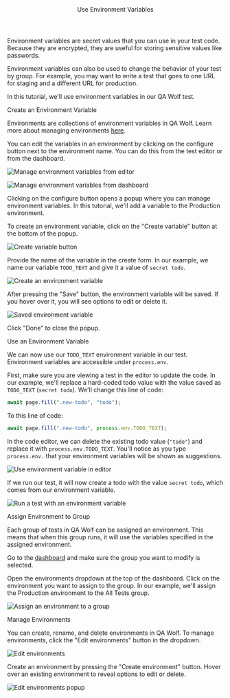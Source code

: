 
<Layout>

<Header>Use Environment Variables</Header>

Environment variables are secret values that you can use in your test code. Because they are encrypted, they are useful for storing sensitive values like passwords.

Environment variables can also be used to change the behavior of your test by group. For example, you may want to write a test that goes to one URL for staging and a different URL for production.

In this tutorial, we'll use environment variables in our QA Wolf test.

<SubHeader>Create an Environment Variable</SubHeader>

Environments are collections of environment variables in QA Wolf. Learn more about managing environments <a href="#manage-environments">here</a>.

You can edit the variables in an environment by clicking on the configure button next to the environment name. You can do this from the test editor or from the dashboard.

<Image
  alt="Manage environment variables from editor"
  height={1280}
  src="/docs/use-environment-variables/configure-editor.png"
  width={1600}
/>

<Image
  alt="Manage environment variables from dashboard"
  height={294}
  src="/docs/use-environment-variables/configure-dashboard.png"
  width={1430}
/>

Clicking on the configure button opens a popup where you can manage environment variables. In this tutorial, we'll add a variable to the Production environment.

To create an environment variable, click on the "Create variable" button at the bottom of the popup.

<Image
  alt="Create variable button"
  height={950}
  src="/docs/use-environment-variables/add-variable.png"
  width={1162}
/>

Provide the name of the variable in the create form. In our example, we name our variable `TODO_TEXT` and give it a value of `secret todo`.

<Image
  alt="Create an environment variable"
  height={1062}
  src="/docs/use-environment-variables/create-environment-variable.png"
  width={1184}
/>

After pressing the "Save" button, the environment variable will be saved. If you hover over it, you will see options to edit or delete it.

<Image
  alt="Saved environment variable"
  height={756}
  src="/docs/use-environment-variables/saved-environment-variable.png"
  width={1168}
/>

Click "Done" to close the popup.

<SubHeader>Use an Environment Variable</SubHeader>

We can now use our `TODO_TEXT` environment variable in our test. Environment variables are accessible under `process.env`.

First, make sure you are viewing a test in the editor to update the code. In our example, we'll replace a hard-coded todo value with the value saved as `TODO_TEXT` (`secret todo`). We'll change this line of code:

```js
await page.fill(".new-todo", "todo");
```

To this line of code:

```js
await page.fill(".new-todo", process.env.TODO_TEXT);
```

In the code editor, we can delete the existing todo value (`"todo"`) and replace it with `process.env.TODO_TEXT`. You'll notice as you type `process.env.` that your environment variables will be shown as suggestions.

<Image
  alt="Use environment variable in editor"
  height={478}
  src="/docs/use-environment-variables/use-environment-variable.png"
  width={1052}
/>

If we run our test, it will now create a todo with the value `secret todo`, which comes from our environment variable.

<Image
  alt="Run a test with an environment variable"
  height={789}
  src="/docs/use-environment-variables/run-test-environment-variable.png"
  width={1600}
/>

<SubHeader>Assign Environment to Group</SubHeader>

Each group of tests in QA Wolf can be assigned an environment. This means that when this group runs, it will use the variables specified in the assigned environment.

Go to the <a href="https://www.qawolf.com/tests" target="_blank">dashboard</a> and make sure the group you want to modify is selected.

Open the environments dropdown at the top of the dashboard. Click on the environment you want to assign to the group. In our example, we'll assign the Production environment to the All Tests group.

<Image
  alt="Assign an environment to a group"
  height={303}
  src="/docs/use-environment-variables/assign-environment-to-group.png"
  width={1600}
/>

<SubHeader>Manage Environments</SubHeader>

You can create, rename, and delete environments in QA Wolf. To manage environments, click the "Edit environments" button in the dropdown.

<Image
  alt="Edit environments"
  height={348}
  src="/docs/use-environment-variables/edit-environments.png"
  width={630}
/>

Create an environment by pressing the "Create environment" button. Hover over an existing environment to reveal options to edit or delete.

<Image
  alt="Edit environments popup"
  height={650}
  src="/docs/use-environment-variables/edit-environments-popup.png"
  width={1162}
/>

</Layout>
